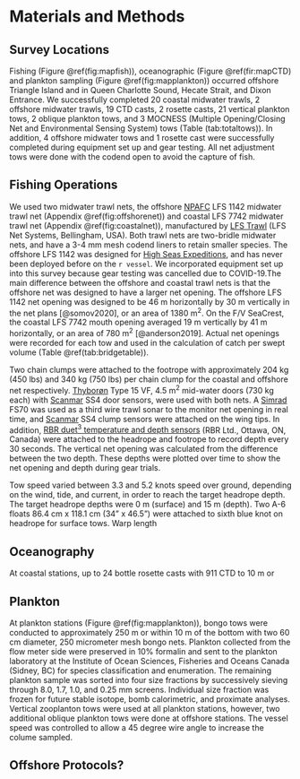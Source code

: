 # Materials and Methods

## Survey Locations

Fishing (Figure \@ref(fig:mapfish)), oceanographic (Figure \@ref(fir:mapCTD) and plankton sampling (Figure \@ref(fig:mapplankton)) occurred offshore Triangle Island and in Queen Charlotte Sound, Hecate Strait, and Dixon Entrance. We successfully completed 20 coastal midwater trawls, 2 offshore midwater trawls, 19 CTD casts, 2 rosette casts, 21 vertical plankton tows, 2 oblique plankton tows, and 3 MOCNESS (Multiple Opening/Closing Net and Environmental Sensing System) tows (Table \ref(tab:totaltows)). In addition, 4 offshore midwater tows and 1 rosette cast were successfully completed during equipment set up and gear testing. All net adjustment tows were done with the codend open to avoid the capture of fish.

## Fishing Operations

We used two midwater trawl nets, the offshore [NPAFC](https://npafc.org/) LFS 1142 midwater trawl net (Appendix \@ref(fig:offshorenet)) and coastal LFS 7742 midwater trawl net (Appendix \@ref(fig:coastalnet)), manufactured by [LFS Trawl](https://www.lfsinc.com/commericalfishinggear/trawl.htm) (LFS Net Systems, Bellingham, USA). Both trawl nets are two-bridle midwater nets, and have a 3-4 mm mesh codend liners to retain smaller species. The offshore LFS 1142 was designed for [High Seas Expeditions](https://yearofthesalmon.org/high-seas-expeditions/), and has never been deployed before on the `r vessel`. We incorporated equipment set up into this survey because gear testing was cancelled due to COVID-19.The main difference between the offshore and coastal trawl nets is that the offshore net was designed to have a larger net opening. The offshore LFS 1142 net opening was designed to be 46 m horizontally by 30 m vertically in the net plans [@somov2020], or an area of 1380 m^2^. On the F/V SeaCrest, the coastal LFS 7742 mouth opening averaged 19 m vertically by 41 m horizontally, or an area of 780 m^2^  [@anderson2019]. Actual net openings were recorded for each tow and used in the calculation of catch per swept volume (Table \@ref(tab:bridgetable)). 

Two chain clumps were attached to the footrope with approximately 204 kg (450 lbs) and 340 kg (750 lbs) per chain clump for the coastal and offshore net respectively. [Thyborøn](https://thyboron-trawldoor.dk/) Type 15 VF, 4.5 m^2^ mid-water doors (730 kg each) with [Scanmar](https://www.scanmar.no/) SS4 door sensors, were used with both nets. A [Simrad](https://www.kongsberg.com/maritime/) FS70 was used as a third wire trawl sonar to the monitor net opening in real time, and [Scanmar](https://www.scanmar.no/) SS4 clump sensors were attached on the wing tips. In addition, [RBR duet^3^ temperature and depth sensors](https://rbr-global.com/products/compact-loggers/rbrduet-td) (RBR Ltd., Ottawa, ON, Canada) were attached to the headrope and footrope to record depth every 30 seconds. The vertical net opening was calculated from the difference between the two depth. These depths were plotted over time to show the net opening and depth during gear trials.

Tow speed varied between 3.3 and 5.2 knots speed over ground, depending on the wind, tide, and current, in order to reach the target headrope depth. The target headrope depths were 0 m (surface) and 15 m (depth). Two A-6 floats 86.4 cm x 118.1 cm (34" x 46.5") were attached to sixth blue knot on headrope for surface tows. Warp length


## Oceanography

At coastal stations, up to 24 bottle rosette casts with 911 CTD to 10 m or 


## Plankton

At plankton stations (Figure \@ref(fig:mapplankton)), bongo tows were conducted to approximately 250 m or within 10 m of the bottom with two 60 cm diameter, 250 micrometer mesh bongo nets. Plankton collected from the flow meter side were preserved in 10% formalin and sent to the plankton laboratory at the Institute of Ocean Sciences, Fisheries and Oceans Canada (Sidney, BC) for species classification and enumeration.  The remaining plankton sample was sorted into four size fractions by successively sieving through 8.0, 1.7, 1.0, and 0.25 mm screens. Individual size fraction was frozen for future stable isotope, bomb calorimetric, and proximate analyses. Vertical zooplanton tows were used at all plankton stations, however, two additional oblique plankton tows were done at offshore stations. The vessel speed was controlled to allow a 45 degree wire angle to increase the colume sampled.

## Offshore Protocols?








